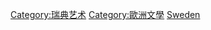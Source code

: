 {{Catnav|頁面分類|各種主題的頁面分類|按國家分類|各國文化|瑞典文化}}
{{Catnav|頁面分類|各種主題的頁面分類|按國家分類|各國文化|各國文學}}
{{Catnav|頁面分類|人类社会|文化|文学|各國文學}}
{{Catnav|頁面分類|人类社会|文化|各國文化|瑞典文化}}
{{Catnav|頁面分類|人类社会|文化|各國文化|各國文學}}
{{Catnav|頁面分類|人文學科|艺术|文学|各國文學}}
{{Catnav|頁面分類|人文學科|艺术|各國藝術|各國文學}}
{{Catnav|頁面分類|人文學科|文学|各國文學}}
{{Commons category|Literature of Sweden}}

[[Category:瑞典艺术|Category:瑞典艺术]]
[[Category:歐洲文學|Category:歐洲文學]]
[[Category:各國文學|Sweden]]